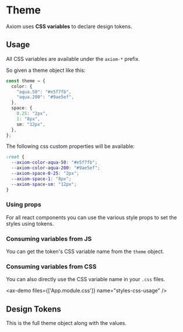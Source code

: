 # Theme

Axiom uses **CSS variables** to declare design tokens.

## Usage

All CSS variables are available under the `axiom-*` prefix.

So given a theme object like this:

```ts
const theme = {
  color: {
    "aqua.50": "#e5f7fb",
    "aqua.200": "#9ae5ef",
  },
  space: {
    0.25: "2px",
    1: "8px",
    sm: "12px",
  },
};
```

The following css custom properties will be available:

```css
:root {
  --axiom-color-aqua-50: "#e5f7fb";
  --axiom-color-aqua-200: "#9ae5ef";
  --axiom-space-0-25: "2px";
  --axiom-space-1: "8px";
  --axiom-space-sm: "12px";
}
```

### Using props

For all react components you can use the various style props to set the styles using tokens.

<ax-demo name="styles-prop-usage" />

### Consuming variables from JS

You can get the token's CSS variable name from the `theme` object.

<ax-demo name="styles-js-usage" />

### Consuming variables from CSS

You can also directly use the CSS variable name in your `.css` files.

<ax-demo files={['App.module.css']} name="styles-css-usage" />

## Design Tokens

This is the full theme object along with the values.

<ax-code file="packages/react/src/styles/tokens.ts" />
